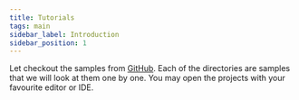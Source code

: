 ```yaml
---
title: Tutorials
tags: main
sidebar_label: Introduction
sidebar_position: 1
---
```


Let checkout the samples from [GitHub](https://github.com/hkhc/jarbird-samples). Each of the directories are samples that we will look at them one by one. You may open the projects with your favourite editor or IDE.

<TOCInline toc={toc} />
